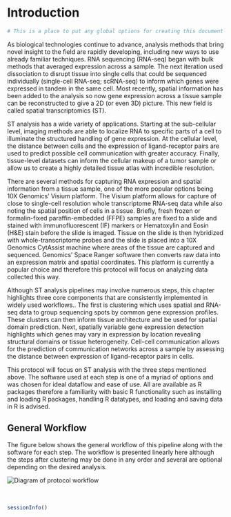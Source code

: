 # Introduction

``` r
# This is a place to put any global options for creating this document
```

As biological technologies continue to advance, analysis methods that bring novel insight to the field are rapidly developing, including new ways to use already familiar techniques. RNA sequencing (RNA-seq) began with bulk methods that averaged expression across a sample. The next iteration used dissociation to disrupt tissue into single cells that could be sequenced individually (single-cell RNA-seq; scRNA-seq) to inform which genes were expressed in tandem in the same cell. Most recently, spatial information has been added to the analysis so now gene expression across a tissue sample can be reconstructed to give a 2D (or even 3D) picture. This new field is called spatial transcriptomics (ST).

ST analysis has a wide variety of applications. Starting at the sub-cellular level, imaging methods are able to localize RNA to specific parts of a cell to illuminate the structured handling of gene expression. At the cellular level, the distance between cells and the expression of ligand-receptor pairs are used to predict possible cell communication with greater accuracy. Finally, tissue-level datasets can inform the cellular makeup of a tumor sample or allow us to create a highly detailed tissue atlas with incredible resolution.

There are several methods for capturing RNA expression and spatial information from a tissue sample, one of the more popular options being 10X Genomics’ Visium platform. The Visium platform allows for capture of close to single-cell resolution whole transcriptome RNA-seq data while also noting the spatial position of cells in a tissue. Briefly, fresh frozen or formalin-fixed paraffin-embedded (FFPE) samples are fixed to a slide and stained with immunofluorescent (IF) markers or Hematoxylin and Eosin (H&E) stain before the slide is imaged. Tissue on the slide is then hybridized with whole-transcriptome probes and the slide is placed into a 10X Genomics CytAssist machine where areas of the tissue are captured and sequenced. Genomics’ Space Ranger software then converts raw data into an expression matrix and spatial coordinates. This platform is currently a popular choice and therefore this protocol will focus on analyzing data collected this way.

Although ST analysis pipelines may involve numerous steps, this chapter highlights three core components that are consistently implemented in widely used workflows.. The first is clustering which uses spatial and RNA-seq data to group sequencing spots by common gene expression profiles. These clusters can then inform tissue architecture and be used for spatial domain prediction. Next, spatially variable gene expression detection highlights which genes may vary in expression by location revealing structural domains or tissue heterogeneity. Cell-cell communication allows for the prediction of communication networks across a sample by assessing the distance between expression of ligand-receptor pairs in cells.

This protocol will focus on ST analysis with the three steps mentioned above. The software used at each step is one of a myriad of options and was chosen for ideal dataflow and ease of use. All are available as R packages therefore a familiarity with basic R functionality such as installing and loading R packages, handling R datatypes, and loading and saving data in R is advised.

## General Workflow

The figure below shows the general workflow of this pipeline along with the software for each step. The workflow is presented linearly here although the steps after clustering may be done in any order and several are optional depending on the desired analysis.

![Diagram of protocol workflow](Figure_intro_1.png)
<br>
<br>
<br>
``` r
sessionInfo()
```